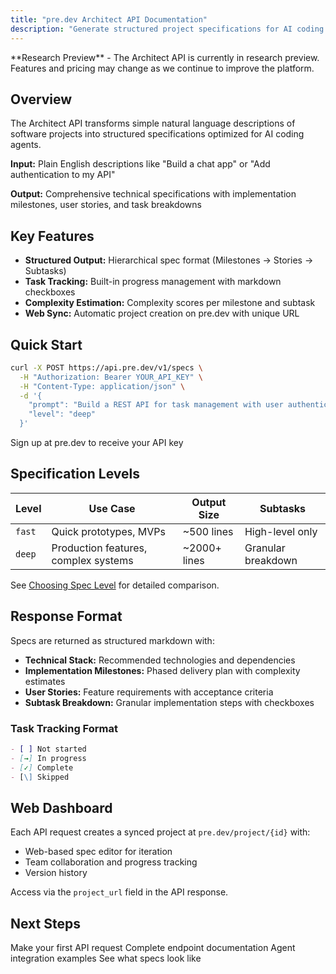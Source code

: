```yaml
---
title: "pre.dev Architect API Documentation"
description: "Generate structured project specifications for AI coding agents via REST API"
---
```


<Note>
  **Research Preview** - The Architect API is currently in research preview. Features and pricing may change as we continue to improve the platform.
</Note>

## Overview

The Architect API transforms simple natural language descriptions of software projects into structured specifications optimized for AI coding agents. 

**Input:** Plain English descriptions like "Build a chat app" or "Add authentication to my API"

**Output:** Comprehensive technical specifications with implementation milestones, user stories, and task breakdowns


## Key Features

- **Structured Output:** Hierarchical spec format (Milestones → Stories → Subtasks)
- **Task Tracking:** Built-in progress management with markdown checkboxes
- **Complexity Estimation:** Complexity scores per milestone and subtask
- **Web Sync:** Automatic project creation on pre.dev with unique URL

## Quick Start

```bash
curl -X POST https://api.pre.dev/v1/specs \
  -H "Authorization: Bearer YOUR_API_KEY" \
  -H "Content-Type: application/json" \
  -d '{
    "prompt": "Build a REST API for task management with user authentication",
    "level": "deep"
  }'
```

<Card title="Get API Key" icon="key" href="/quickstart">
  Sign up at pre.dev to receive your API key
</Card>

## Specification Levels

| Level | Use Case | Output Size | Subtasks |
|-------|----------|-------------|----------|
| `fast` | Quick prototypes, MVPs | ~500 lines | High-level only |
| `deep` | Production features, complex systems | ~2000+ lines | Granular breakdown |

See [Choosing Spec Level](/guides/choosing-spec-level) for detailed comparison.

## Response Format

Specs are returned as structured markdown with:

- **Technical Stack:** Recommended technologies and dependencies
- **Implementation Milestones:** Phased delivery plan with complexity estimates
- **User Stories:** Feature requirements with acceptance criteria
- **Subtask Breakdown:** Granular implementation steps with checkboxes

### Task Tracking Format

```markdown
- [ ] Not started
- [→] In progress
- [✓] Complete
- [\] Skipped
```

## Web Dashboard

Each API request creates a synced project at `pre.dev/project/{id}` with:

- Web-based spec editor for iteration
- Team collaboration and progress tracking
- Version history

Access via the `project_url` field in the API response.

## Next Steps

<CardGroup cols={2}>
  <Card title="Quickstart" icon="rocket" href="/quickstart">
    Make your first API request
  </Card>
  <Card title="API Reference" icon="code" href="/api-reference/overview">
    Complete endpoint documentation
  </Card>
  <Card title="Integration Patterns" icon="diagram-project" href="/guides/integration-patterns">
    Agent integration examples
  </Card>
  <Card title="View Example Output" icon="file-lines" href="/examples/sample-output">
    See what specs look like
  </Card>
</CardGroup>
